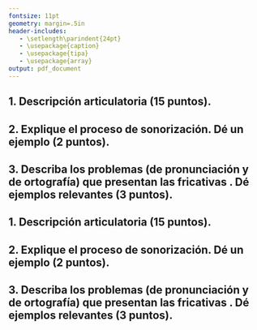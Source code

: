 ```yaml
---
fontsize: 11pt
geometry: margin=.5in
header-includes:
   - \setlength\parindent{24pt}
   - \usepackage{caption}
   - \usepackage{tipa}
   - \usepackage{array}
output: pdf_document
---
```


\pagenumbering{gobble}

## 1. Descripción articulatoria (15 puntos).

\begin{center}
\begin{tabular}{|m{4cm}|m{4cm}|m{4cm}|m{4cm}|}
\hline 
Alófono                   & Modo                  & Punto                 & Sonoridad       \\
\hline
\textipa{[\textbeta]}     & \phantom{hello worldhello world} & \phantom{hello worldhello world} & \phantom{hello worldhello world} \\
\hline 
\textipa{[\texttheta]}    &                       &                       & \\ [2ex]
\hline
\textipa{[\dh]}           &                       &                       & \\ [2ex]
\hline
\textipa{[\textdyoghlig]} &                       &                       & \\ [2ex]
\hline
\textipa{[\textltailm]}   &                       &                       & \\ [2ex]
\hline
\end{tabular}
\end{center}

## 2. Explique el proceso de sonorización. Dé un ejemplo (2 puntos).

\vspace{1in}

## 3. Describa los problemas (de pronunciación y de ortografía) que presentan las fricativas \mbox{\textipa{/f, x/}}. Dé ejemplos relevantes (3 puntos). 




\vspace{.75in}







## 1. Descripción articulatoria (15 puntos).

\begin{center}
\begin{tabular}{|m{4cm}|m{4cm}|m{4cm}|m{4cm}|}
\hline 
Alófono                   & Modo                  & Punto                 & Sonoridad       \\
\hline
\textipa{[\textbeta]}     & \phantom{hello worldhello world} & \phantom{hello worldhello world} & \phantom{hello worldhello world} \\
\hline 
\textipa{[\texttheta]}    &                       &                       & \\ [2ex]
\hline
\textipa{[\dh]}           &                       &                       & \\ [2ex]
\hline
\textipa{[\textdyoghlig]} &                       &                       & \\ [2ex]
\hline
\textipa{[\textltailm]}   &                       &                       & \\ [2ex]
\hline
\end{tabular}
\end{center}

## 2. Explique el proceso de sonorización. Dé un ejemplo (2 puntos).

\vspace{1in}

## 3. Describa los problemas (de pronunciación y de ortografía) que presentan las fricativas \mbox{\textipa{/f, x/}}. Dé ejemplos relevantes (3 puntos). 





